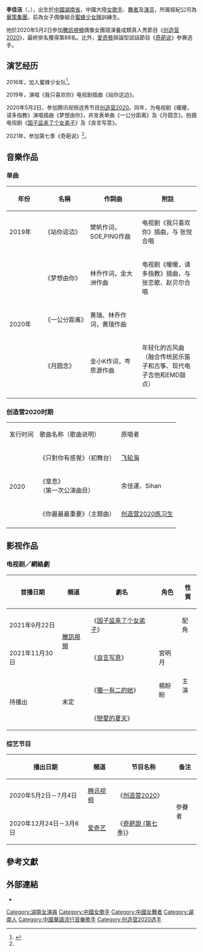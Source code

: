 {{blpsources|time=2021-06-01}}
{{艺人
| 姓名 = 李佳洁
| 类型 = 女艺人
| 图片 = 
| 圖片簡介 = 
| 英文名 = Alika、Isabella
| 昵称 = 圆圆
| 别名 = 
| 国籍 = {{PRC}}
| 民族 = [[漢族|漢族]]
| 籍貫 = 
| 出生日期 = {{birth date and age|1998|9|25}}
| 出生地点 = {{CHN}}[[湖南省|湖南省]]
| 职业 = [[歌手|歌手]]、[[舞者|舞者]]、[[演员|演员]]
| 語言 = [[普通話|普通話]]
| 教育程度 = [[大學|大學]]
| 母校 = [[北京电影学院|北京电影学院]]表演本科
| 音樂類型 = [[中文流行音樂|中文流行音樂]]
| 出道日期 = {{start date and age|2019|5|2}}
| 出道作品 = 單曲《站你這邊》<br />{{small|（歌手身分）}}
| 代表作品 = {{plainlist|
* '''音樂'''：{{ubl|《夢想由你》}}
* '''綜藝'''：{{ubl|《[[創造營2020|創造營2020]]》|《[[奇葩說|奇葩說]] 第七季》}}
}}
| 活躍年代 = 2019年－至今
| 唱片公司 = 
| 經紀公司 = [[华策影视|華策集團]]<br />{{small|（2019年－至今）}}
| 相关团体 = [[蜜蜂少女隊_(組合)|蜜蜂少女隊]]
| module = 
}}

'''李佳洁'''（{{lang-en|Alika Li／Isabella Li}}，{{bd|1998年|9月25日}}），出生於[[中國|中國]][[湖南省|湖南省]]，中國大陸[[女歌手|女歌手]]、[[舞者|舞者]]及[[演员|演员]]，所属經紀公司為[[华策影视|華策集團]]，前為女子偶像組合[[蜜蜂少女隊_(組合)|蜜蜂少女隊]]訓練生。

他於2020年5月2日參加[[騰訊視頻|騰訊視頻]]偶像女團競演養成類真人秀節目《[[创造营2020|创造营2020]]》，最終排名獲得第88名。比外，[[愛奇藝|愛奇藝]]辯論型談話節目《[[奇葩说|奇葩说]]》参赛选手。

==演艺经历==
2016年，加入蜜蜂少女队<ref name="#1">{{cite web|title=《奇葩说7》有刘雨昕、孔雪儿前队友！讨论“偶像谈恋爱不该被原谅”|url=https://xuan.com.my/xuan-entertainment/article/46842/lijiajieqipashuo|website=xuan}}</ref>。

2019年，演唱《我只喜欢你》电视剧插曲《站你这边》。

2020年5月2日，参加腾讯视频选秀节目[[创造营2020|创造营2020]]。同年，为电视剧《暖暖，请多指教》演唱插曲《梦想由你》，并发表单曲《一公分距离》及《月圆念》。拍摄电视剧《[[国子监来了个女弟子|国子监来了个女弟子]]》及《良言写意》。

2021年，参加第七季《奇葩说》<ref name="#1"/>。

==音樂作品==
===单曲===
{| class="wikitable"
! width="100" |年份
! width="150" | 名稱
!width="150" |作詞曲
! width="200" | 附註
|-
|2019年
|《站你这边》
| 樊帆作词，SOE,PING作曲
| 电视剧《我只喜欢你》插曲，与 张悦合唱
|-
|rowspan=3|2020年
|《梦想由你》
| 林乔作词，金大洲作曲
|电视剧《暖暖，请多指教》插曲，与张恋歌、赵贝尔合唱
|-
|《一公分距离》
| 黄瑞、林乔作词，黄瑞作曲
|
|-
|《月圆念》
|  金小K作词，岑思源作曲
|年轻化的古风曲（融合传统民乐笛子和古筝、现代电子吉他和EMD鼓点）
|-
|}

=== 创造营2020时期 ===
{|class="wikitable"style=text-align:center;font-size:97%
|-style=background:pink;font-weight:bold
|发行时间 || 歌曲名称（歌曲说明）|| 原唱者 
|-
| rowspan="8"|2020
|《只對你有感覺》（初舞台）
| [[飞轮海|飞轮海]] 
|-
|《窒息》<br/>（第一次公演曲目）
|余佳運、Sihan
|-
| 《你最最最重要》（主题曲）
| [[创造营2020|创造营2020练习生]]
|-
|}

== 影视作品 ==
=== 电视剧／網絡劇 ===
{| class="wikitable" style="text-align:center; font-size:small;"
|-
!首播日期
!頻道
!劇名
!角色
!性質
|-
|2021年9月22日
| rowspan="2" | [[騰訊視頻|騰訊視頻]]
|《[[国子监来了个女弟子|国子监来了个女弟子]]》
|
|配角
|-
|2021年11月30日
|《[[良言写意|良言写意]]》
|宮明月
| rowspan="3" | 主演
|-
| rowspan="2" | 待播出
| rowspan="2" | 未定
|《[[獨一有二的她|獨一有二的她]]》
|楊盼盼
|-
|《[[戀愛的夏天|戀愛的夏天]]》
|
|}

=== 综艺节目 ===
{| class="wikitable" style="text-align:center; font-size:small;"
|-
!播出日期
!頻道
!节目名称
!备注
|-
|2020年5月2日－7月4日
|[[腾讯视频|腾讯视频]]
|《[[创造营2020|创造营2020]]》
| rowspan="2" | 參賽者
|-
|2020年12月24日－3月6日
|[[爱奇艺|爱奇艺]]
|《[[奇葩说|奇葩說 (第七季)]]》
|}

== 參考文獻 ==
{{Reflist}}

== 外部連結 ==
* {{Sinaweibo|5879751395}}

{{创造营2020}}
{{DEFAULTSORT:li jiajie}}
[[Category:湖南女演員|Category:湖南女演員]]
[[Category:中國女歌手|Category:中國女歌手]]
[[Category:中國女舞者|Category:中國女舞者]]
[[Category:湖南人|Category:湖南人]]
[[Category:中國華語流行音樂歌手|Category:中國華語流行音樂歌手]]
[[Category:创造营2020选手|Category:创造营2020选手]]